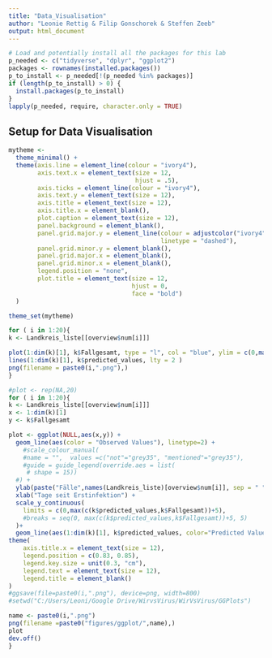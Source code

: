```yaml
---
title: "Data_Visualisation"
author: "Leonie Rettig & Filip Gonschorek & Steffen Zeeb"
output: html_document
---
```


```r
# Load and potentially install all the packages for this lab
p_needed <- c("tidyverse", "dplyr", "ggplot2")
packages <- rownames(installed.packages())
p_to_install <- p_needed[!(p_needed %in% packages)]
if (length(p_to_install) > 0) {
  install.packages(p_to_install)
}
lapply(p_needed, require, character.only = TRUE)
```
## Setup for Data Visualisation
```r
mytheme <- 
  theme_minimal() +
  theme(axis.line = element_line(colour = "ivory4"),
        axis.text.x = element_text(size = 12,
                                   hjust = .5),
        axis.ticks = element_line(colour = "ivory4"),
        axis.text.y = element_text(size = 12),
        axis.title = element_text(size = 12),
        axis.title.x = element_blank(),
        plot.caption = element_text(size = 12),
        panel.background = element_blank(),
        panel.grid.major.y = element_line(colour = adjustcolor("ivory4", alpha.f = .35),
                                          linetype = "dashed"),
        panel.grid.minor.y = element_blank(),
        panel.grid.major.x = element_blank(),
        panel.grid.minor.x = element_blank(),
        legend.position = "none",
        plot.title = element_text(size = 12,
                                  hjust = 0,
                                  face = "bold")
  )

theme_set(mytheme)
```

```r
for ( i in 1:20){
k <- Landkreis_liste[[overview$num[i]]]

plot(1:dim(k)[1], k$Fallgesamt, type = "l", col = "blue", ylim = c(0,max(c(k$predicted_values,k$Fallgesamt))+5), ylab = paste("F?lle",names(Landkreis_liste)[i], sep = " "), xlab = "Tage seit Erstinfektion")
lines(1:dim(k)[1], k$predicted_values, lty = 2 )
png(filename = paste0(i,".png"),)
}
```

```r
#plot <- rep(NA,20)
for ( i in 1:20){
k <- Landkreis_liste[[overview$num[i]]]
x <- 1:dim(k)[1]
y <- k$Fallgesamt

plot <- ggplot(NULL,aes(x,y)) +
  geom_line(aes(color = "Observed Values"), linetype=2) +
    #scale_colour_manual(
    #name = "",  values =c("not"="grey35", "mentioned"="grey35"),
    #guide = guide_legend(override.aes = list(
     # shape = 15))
  #) +
  ylab(paste("Fälle",names(Landkreis_liste)[overview$num[i]], sep = " ")) + 
  xlab("Tage seit Erstinfektion") +
  scale_y_continuous(
    limits = c(0,max(c(k$predicted_values,k$Fallgesamt))+5),
    #breaks = seq(0, max(c(k$predicted_values,k$Fallgesamt))+5, 5)
  )+
  geom_line(aes(1:dim(k)[1], k$predicted_values, color="Predicted Values"))+
theme(
    axis.title.x = element_text(size = 12),
    legend.position = c(0.83, 0.85),
    legend.key.size = unit(0.3, "cm"),
    legend.text = element_text(size = 12),
    legend.title = element_blank()
)
#ggsave(file=paste0(i,".png"), device=png, width=800)
#setwd("C:/Users/Leoni/Google Drive/WirvsVirus/WirVsVirus/GGPlots")

name <- paste0(i,".png")
png(filename =paste0("figures/ggplot/",name),)
plot
dev.off()
}
```


